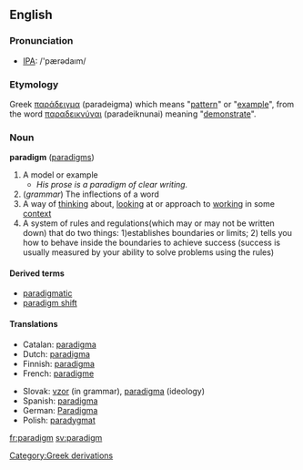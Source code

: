 {{wikipedia}}
==English==
===Pronunciation===
*[[w:International Phonetic Alphabet|IPA]]: /'pær&#477;da&#305;m/
===Etymology===
Greek [[παράδειγμα]] (paradeigma) which means "[[pattern]]" or "[[example]]", from the word [[παραδεικνύναι]] (paradeiknunai) meaning "[[demonstrate]]".

===Noun===
'''paradigm''' ([[paradigms]])

# A model or example
#* ''His prose is a paradigm of clear writing.''
# (''grammar'') The inflections of a word
# A way of [[think]]ing about, [[look]]ing at or approach to [[work]]ing in some [[context]]
# A system of rules and regulations(which may or may not be written down) that do two things: 1)establishes boundaries or limits; 2) tells you how to behave inside the boundaries to achieve success (success is usually measured by your ability to solve problems using the rules)

====Derived terms====
*[[paradigmatic]]
*[[paradigm shift]]

====Translations====
{{top}}
*Catalan: [[paradigma]] {{m}}
*Dutch: [[paradigma]] {{n}}
*Finnish: [[paradigma]]
*French: [[paradigme]] {{m}}
{{mid}}
*Slovak: [[vzor]] {{m}} (in grammar), [[paradigma]] {{f}} (ideology)
*Spanish: [[paradigma]] {{m}}
*German: [[Paradigma]] {{n}}
*Polish: [[paradygmat]]
{{bottom}}

[[Category:Greek derivations]]

[[fr:paradigm]]
[[sv:paradigm]]